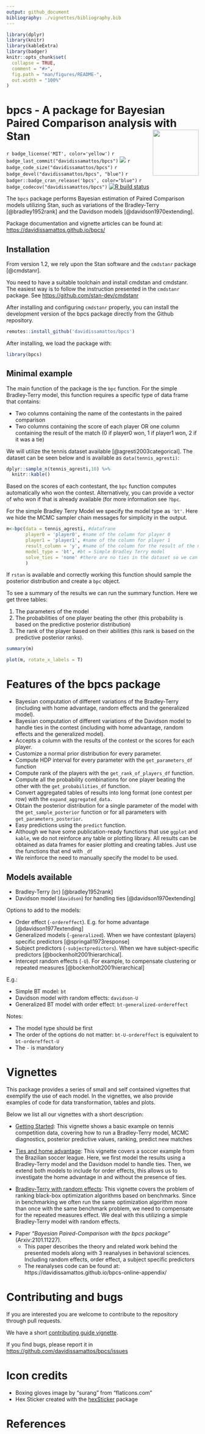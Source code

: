 ```yaml
---
output: github_document
bibliography: ./vignettes/bibliography.bib
---
```


<!-- README.md is generated from README.Rmd. Please edit that file -->

```r
library(dplyr)
library(knitr)
library(kableExtra)
library(badger)
knitr::opts_chunk$set(
  collapse = TRUE,
  comment = "#>",
  fig.path = "man/figures/README-",
  out.width = "100%"
)
```

# bpcs - A package for Bayesian Paired Comparison analysis with Stan <img src="man/figures/logo.png" align="right" width="120"/>

<!-- badges: start -->

`r badge_license('MIT', color='yellow')` 
`r badge_last_commit("davidissamattos/bpcs")` 
[![](https://img.shields.io/badge/lifecycle-stable-brightgreen.svg)](https://lifecycle.r-lib.org/articles/stages.html)
`r badge_code_size("davidissamattos/bpcs")` 
`r badge_devel("davidissamattos/bpcs", "blue")` 
`r badger::badge_cran_release('bpcs', color="blue")` 
`r badge_codecov("davidissamattos/bpcs")`
[![R build status](https://github.com/davidissamattos/bpcs/workflows/R-CMD-check/badge.svg)](https://github.com/davidissamattos/bpcs/actions)

<!-- badges: end -->

The `bpcs` package performs Bayesian estimation of Paired Comparison models utilizing Stan, such as variations of the Bradley-Terry [@bradley1952rank] and the Davidson models [@davidson1970extending].

Package documentation and vignette articles can be found at: <https://davidissamattos.github.io/bpcs/>

## Installation

From version 1.2, we rely upon the Stan software and the `cmdstanr` package [@cmdstanr].

You need to have a suitable toolchain and install cmdstan and cmdstanr. The easiest way is to follow the instruction presented in the `cmdstanr` package. See <https://github.com/stan-dev/cmdstanr>



<!-- To install the latest stable version from CRAN -->

<!-- ```{r eval=FALSE, echo=T} -->
<!-- install.packages('bpcs') -->
<!-- ``` -->

After installing and configuring `cmdstanr` properly, you can install the development version of the bpcs package directly from the Github repository.

```r
remotes::install_github('davidissamattos/bpcs')
```

After installing, we load the package with:

```r
library(bpcs)
```

## Minimal example

The main function of the package is the `bpc` function. For the simple Bradley-Terry model, this function requires a specific type of data frame that contains:

-   Two columns containing the name of the contestants in the paired comparison
-   Two columns containing the score of each player OR one column containing the result of the match (0 if player0 won, 1 if player1 won, 2 if it was a tie)

We will utilize the tennis dataset available [@agresti2003categorical]. The dataset can be seen below and is available as `data(tennis_agresti)`:

```r
dplyr::sample_n(tennis_agresti,10) %>% 
  knitr::kable()
```

Based on the scores of each contestant, the `bpc` function computes automatically who won the contest. Alternatively, you can provide a vector of who won if that is already available (for more information see `?bpc`.

For the simple Bradley Terry Model we specify the model type as `'bt'`. Here we hide the MCMC sampler chain messages for simplicity in the output.

```r
m<-bpc(data = tennis_agresti, #datafrane
       player0 = 'player0', #name of the column for player 0
       player1 = 'player1', #name of the column for player 1
       result_column = 'y', #name of the column for the result of the match
       model_type = 'bt', #bt = Simple Bradley Terry model
       solve_ties = 'none' #there are no ties in the dataset so we can choose none here
       )
```

If `rstan` is available and correctly working this function should sample the posterior distribution and create a `bpc` object.

To see a summary of the results we can run the summary function. Here we get three tables:

1.  The parameters of the model
2.  The probabilities of one player beating the other (this probability is based on the predictive posterior distribution)
3.  The rank of the player based on their abilities (this rank is based on the predictive posterior ranks).

```r
summary(m)
```

```r
plot(m, rotate_x_labels = T)
```

# Features of the bpcs package

-   Bayesian computation of different variations of the Bradley-Terry (including with home advantage, random effects and the generalized model).
-   Bayesian computation of different variations of the Davidson model to handle ties in the contest (including with home advantage, random effects and the generalized model).
-   Accepts a column with the results of the contest or the scores for each player.
-   Customize a normal prior distribution for every parameter.
-   Compute HDP interval for every parameter with the `get_parameters_df` function
-   Compute rank of the players with the `get_rank_of_players_df` function.
-   Compute all the probability combinations for one player beating the other with the `get_probabilities_df` function.
-   Convert aggregated tables of results into long format (one contest per row) with the `expand_aggregated_data.`
-   Obtain the posterior distribution for a single parameter of the model with the `get_sample_posterior` function or for all parameters with `get_parameters_posterior`.
-   Easy predictions using the `predict` function.
-   Although we have some publication-ready functions that use `ggplot` and `kable`, we do not reinforce any table or plotting library. All results can be obtained as data frames for easier plotting and creating tables. Just use the functions that end with `_df`
-   We reinforce the need to manually specify the model to be used.

## Models available

-   Bradley-Terry (`bt`) [@bradley1952rank]
-   Davidson model (`davidson`) for handling ties [@davidson1970extending]

Options to add to the models:

-   Order effect (`-ordereffect`). E.g. for home advantage [@davidson1977extending]
-   Generalized models (`-generalized`). When we have contestant (players) specific predictors [@springall1973response]
-   Subject predictors (`-subjectpredictors`). When we have subject-specific predictors [@bockenholt2001hierarchical].
-   Intercept random effects (`-U`). For example, to compensate clustering or repeated measures [@bockenholt2001hierarchical]

E.g.:

-   Simple BT model: `bt`
-   Davidson model with random effects: `davidson-U`
-   Generalized BT model with order effect: `bt-generalized-ordereffect`

Notes:

-   The model type should be first
-   The order of the options do not matter: `bt-U-ordereffect` is equivalent to `bt-ordereffect-U`
-   The `-` is mandatory

# Vignettes

This package provides a series of small and self contained vignettes that exemplify the use of each model. In the vignettes, we also provide examples of code for data transformation, tables and plots.

Below we list all our vignettes with a short description:

-   [Getting Started](https://davidissamattos.github.io/bpcs/articles/a_get_started.html): This vignette shows a basic example on tennis competition data, covering how to run a Bradley-Terry model, MCMC diagnostics, posterior predictive values, ranking, predict new matches

-   [Ties and home advantage](https://davidissamattos.github.io/bpcs/articles/b_ties_and_home_advantage.html): This vignette covers a soccer example from the Brazilian soccer league. Here, we first model the results using a Bradley-Terry model and the Davidson model to handle ties. Then, we extend both models to include for order effects, this allows us to investigate the home advantage in and without the presence of ties.

-   [Bradley-Terry with random effects](https://davidissamattos.github.io/bpcs/articles/c_bt_random_effects.html): This vignette covers the problem of ranking black-box optimization algorithms based on benchmarks. Since in benchmarking we often run the same optimization algorithm more than once with the same benchmark problem, we need to compensate for the repeated measures effect. We deal with this utilizing a simple Bradley-Terry model with random effects.

<!-- * [Generalized Bradley-Terry model](): This vignette investigate the Bradley-Terry model when we have players specific characteristics. (TODO) -->

- Paper *"Bayesian Paired-Comparison with the bpcs package"* (Arxiv:2101.11227). 
  - This paper describes the theory and related work behind the presented models along with 3 reanalyses in behavioral sciences. Including random effects, order effect, a subject specific predictors 
  - The reanalyses code can be found at: https://davidissamattos.github.io/bpcs-online-appendix/ 

# Contributing and bugs

If you are interested you are welcome to contribute to the repository through pull requests.

We have a short [contributing guide vignette](https://davidissamattos.github.io/bpcs/articles/e_contributing.html).

If you find bugs, please report it in <https://github.com/davidissamattos/bpcs/issues>

# Icon credits

-   Boxing gloves image by "surang" from "flaticons.com"
-   Hex Sticker created with the [hexSticker](https://github.com/GuangchuangYu/hexSticker) package

# References
